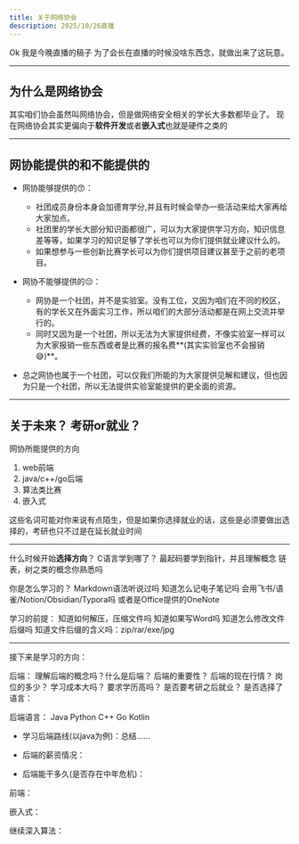 ```yaml
---
title: 关于网络协会
description: 2025/10/26直播
---
```


Ok 我是今晚直播的稿子
为了会长在直播的时候没啥东西念，就做出来了这玩意。

---

## 为什么是网络协会
其实咱们协会虽然叫网络协会，但是做网络安全相关的学长大多数都毕业了。
现在网络协会其实更偏向于**软件开发**或者**嵌入式**也就是硬件之类的

---

## 网协能提供的和不能提供的

* 网协能够提供的😙：
    * 社团成员身份本身会加德育学分,并且有时候会举办一些活动来给大家再给大家加点。
    * 社团里的学长大部分知识面都很广，可以为大家提供学习方向，知识信息差等等，如果学习的知识足够了学长也可以为你们提供就业建议什么的。
    * 如果想参与一些创新比赛学长可以为你们提供项目建议甚至于之前的老项目。

* 网协不能够提供的😔：
    * 网协是一个社团，并不是实验室。没有工位，又因为咱们在不同的校区，有的学长又在外面实习工作，所以咱们的大部分活动都是在网上交流并举行的。
    * 同时又因为是一个社团，所以无法为大家提供经费，不像实验室一样可以为大家报销一些东西或者是比赛的报名费**(其实实验室也不会报销😅)**。


* 总之网协也属于一个社团，可以仅我们所能的为大家提供见解和建议，但也因为只是一个社团，所以无法提供实验室能提供的更全面的资源。

---


## 关于未来？ **考研or就业？**

网协所能提供的方向
1. web前端
2. java/c++/go后端
3. 算法类比赛
4. 嵌入式

这些名词可能对你来说有点陌生，但是如果你选择就业的话，这些是必须要做出选择的，考研也只不过是在延长就业时间

---

什么时候开始**选择方向**？
	C语言学到哪了？ 最起码要学到指针，并且理解概念
	链表，树之类的概念你熟悉吗

你是怎么学习的？
	Markdown语法听说过吗
	知道怎么记电子笔记吗
	会用飞书/语雀/Notion/Obsidian/Typora吗 或者是Office提供的OneNote


学习的前提：
	知道如何解压，压缩文件吗
	知道如果写Word吗
	知道怎么修改文件后缀吗
	知道文件后缀的含义吗：zip/rar/exe/jpg


---

接下来是学习的方向：

后端：
	理解后端的概念吗？什么是后端？
	后端的重要性？
	后端的现在行情？
	岗位的多少？
	学习成本大吗？
	要求学历高吗？
	是否要考研之后就业？
	是否选择了语言：

后端语言：
	Java
	Python
	C++
	Go
	Kotlin

* 学习后端路线(以java为例)：总结......



* 后端的薪资情况：
* 后端能干多久(是否存在中年危机)：



前端：



嵌入式：





继续深入算法：